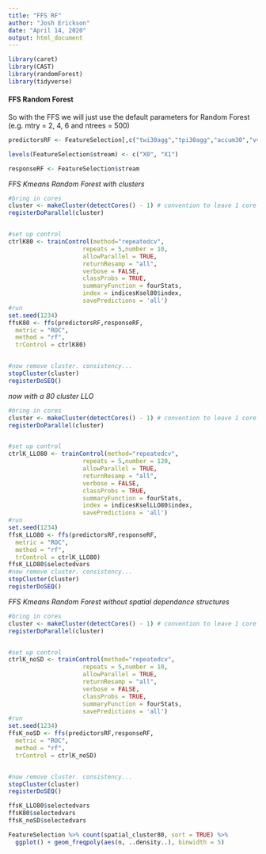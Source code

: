 ```yaml
---
title: "FFS RF"
author: "Josh Erickson"
date: "April 14, 2020"
output: html_document
---
```


```r

library(caret)
library(CAST)
library(randomForest)
library(tidyverse)
```

#### FFS Random Forest

So with the FFS we will just use the default parameters for Random Forest (e.g. mtry = 2, 4, 6 and ntrees = 500)
```r


predictorsRF <- FeatureSelection[,c("twi30agg","tpi30agg","accum30","vv30agg", "vvsd30agg","npol30agg","NDVI_med", "nppmmid30agg","deficitRS","cad30RS","decid30RS","cpg30precip","Green_med","NIR_med")]

levels(FeatureSelection$stream) <- c("X0", "X1")

responseRF <- FeatureSelection$stream

```

*FFS Kmeans Random Forest with clusters*

```r
#bring in cores
cluster <- makeCluster(detectCores() - 1) # convention to leave 1 core for OS
registerDoParallel(cluster)


#set up control
ctrlK80 <- trainControl(method="repeatedcv",
                     repeats = 5,number = 10,
                     allowParallel = TRUE,
                     returnResamp = "all", 
                     verbose = FALSE, 
                     classProbs = TRUE,
                     summaryFunction = fourStats,
                     index = indicesKsel80$index,
                     savePredictions = 'all')
#run
set.seed(1234)
ffsK80 <- ffs(predictorsRF,responseRF, 
  metric = "ROC",
  method = "rf",
  trControl = ctrlK80)


#now remove cluster. consistency...
stopCluster(cluster)
registerDoSEQ()
```

*now with a 80 cluster LLO*

```r
#bring in cores
cluster <- makeCluster(detectCores() - 1) # convention to leave 1 core for OS
registerDoParallel(cluster)


#set up control
ctrlK_LLO80 <- trainControl(method="repeatedcv",
                     repeats = 5,number = 120,
                     allowParallel = TRUE,
                     returnResamp = "all", 
                     verbose = FALSE, 
                     classProbs = TRUE,
                     summaryFunction = fourStats,
                     index = indicesKselLLO80$index,
                     savePredictions = 'all')
#run
set.seed(1234)
ffsK_LLO80 <- ffs(predictorsRF,responseRF, 
  metric = "ROC",
  method = "rf",
  trControl = ctrlK_LLO80)
ffsK_LLO80$selectedvars
#now remove cluster. consistency...
stopCluster(cluster)
registerDoSEQ()
```



*FFS Kmeans Random Forest without spatial dependance structures*

```r
#bring in cores
cluster <- makeCluster(detectCores() - 1) # convention to leave 1 core for OS
registerDoParallel(cluster)


#set up control
ctrlK_noSD <- trainControl(method="repeatedcv",
                     repeats = 5,number = 10,
                     allowParallel = TRUE,
                     returnResamp = "all", 
                     verbose = FALSE, 
                     classProbs = TRUE,
                     summaryFunction = fourStats,
                     savePredictions = 'all')
#run
set.seed(1234)
ffsK_noSD <- ffs(predictorsRF,responseRF, 
  metric = "ROC",
  method = "rf",
  trControl = ctrlK_noSD)


#now remove cluster. consistency...
stopCluster(cluster)
registerDoSEQ()
```


```r

ffsK_LLO80$selectedvars
ffsK80$selectedvars
ffsK_noSD$selectedvars

FeatureSelection %>% count(spatial_cluster80, sort = TRUE) %>% 
  ggplot() + geom_freqpoly(aes(n, ..density..), binwidth = 5)

```

